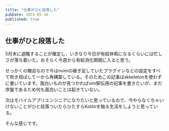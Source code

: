 ```yaml
---
title: "仕事がひと段落した"
pubDate: 2023-05-10
published: true
---
```


## 仕事がひと段落した

5月末に退職することが確定し、いきなり今日が有給休暇になるくらいには忙しさが落ち着いた。おそらく今週から有給消化期間に入ると思う。

せっかくの機会なので今はnvimの継ぎ足していたプラグインなどの設定をすべて吹き飛ばして一から再構築している。そのためこの記事はskkeletonを使わずに書いています。面白いものが見つかればvim駅伝用の記事を書きたいが、まだ序盤であるため何も面白いことは起きていない。

次はモバイルアプリエンジニアになりたいと思っているので、今やらなくちゃいけないことがひと段落ついたらひたすらKotlinを触る生活をしようと思っている。

そんな感じです。
